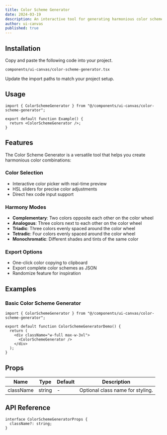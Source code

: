 ```yaml
---
title: Color Scheme Generator
date: 2024-03-19
description: An interactive tool for generating harmonious color schemes with various color harmony rules.
author: ui-canvas
published: true
---
```


<ComponentPreview name="color-scheme-generator-demo" />

## Installation

<Steps>

<Step>Copy and paste the following code into your project.</Step>

`components/ui-canvas/color-scheme-generator.tsx`

<ComponentSource name="color-scheme-generator" />

<Step>Update the import paths to match your project setup.</Step>

</Steps>

## Usage

```tsx
import { ColorSchemeGenerator } from "@/components/ui-canvas/color-scheme-generator";

export default function Example() {
  return <ColorSchemeGenerator />;
}
```

## Features

The Color Scheme Generator is a versatile tool that helps you create harmonious color combinations:

### Color Selection
- Interactive color picker with real-time preview
- HSL sliders for precise color adjustments
- Direct hex code input support

### Harmony Modes
- **Complementary**: Two colors opposite each other on the color wheel
- **Analogous**: Three colors next to each other on the color wheel
- **Triadic**: Three colors evenly spaced around the color wheel
- **Tetradic**: Four colors evenly spaced around the color wheel
- **Monochromatic**: Different shades and tints of the same color

### Export Options
- One-click color copying to clipboard
- Export complete color schemes as JSON
- Randomize feature for inspiration

## Examples

### Basic Color Scheme Generator

```tsx
import { ColorSchemeGenerator } from "@/components/ui-canvas/color-scheme-generator";

export default function ColorSchemeGeneratorDemo() {
  return (
    <div className="w-full max-w-3xl">
      <ColorSchemeGenerator />
    </div>
  );
}
```

## Props

| Name      | Type   | Default | Description                      |
| --------- | ------ | ------- | -------------------------------- |
| className | string | -       | Optional class name for styling. |

## API Reference

```tsx
interface ColorSchemeGeneratorProps {
  className?: string;
}
